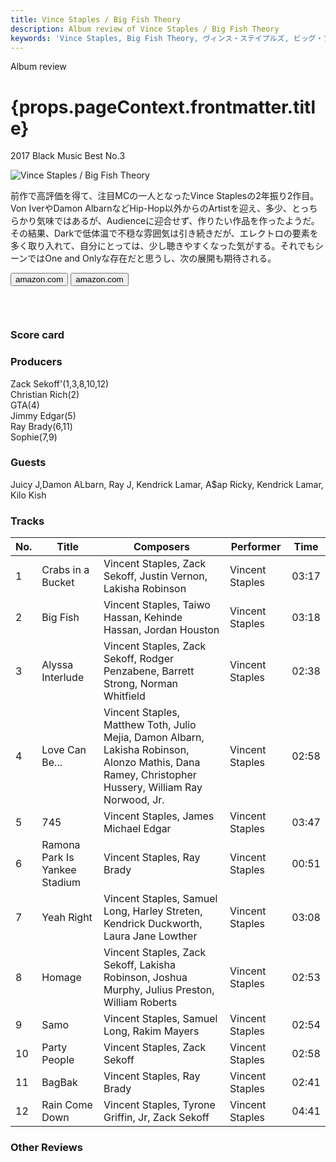 ```yaml
---
title: Vince Staples / Big Fish Theory
description: Album review of Vince Staples / Big Fish Theory
keywords: 'Vince Staples, Big Fish Theory, ヴィンス・ステイプルズ, ビッグ・フィッシュ。セオリー'
---
```





<p className="largeP">Album review</p>
<h1 className="h1--no--margin">{props.pageContext.frontmatter.title}</h1>
<p className="largeP"><Link to="/best50/2017/">2017 Black Music Best No.3</Link></p>

<Row  className="image-card-group">
	<Column colMd={"3"} colLg={"4"} noGutterMdLeft="">
       <ImageCard>

![Vince Staples / Big Fish Theory](../../images/cd/vincestaples3L.jpg) 

</ImageCard>
	</Column>
	<Column colMd={"4"} colLg={"8"} noGutterMdLeft="">
	<p>
	前作で高評価を得て、注目MCの一人となったVince Staplesの2年振り2作目。Von IverやDamon AlbarnなどHip-Hop以外からのArtistを迎え、多少、とっちらかり気味ではあるが、Audienceに迎合せず、作りたい作品を作ったようだ。その結果、Darkで低体温で不穏な雰囲気は引き続きだが、エレクトロの要素を多く取り入れて、自分にとっては、少し聴きやすくなった気がする。それでもシーンではOne and Onlyな存在だと思うし、次の展開も期待される。
	</p>
	<div>
	  <Button className="button-right-mergin"  href="https://amzn.to/3j4p06Q" kind="primary" size="small" renderIcon={ArrowUpRight24}>
      amazon.com
    </Button>
	  <Button className="button-right-mergin"  href="https://amzn.to/2ZstbBH" kind="secondary" size="small" renderIcon={ArrowUpRight24}>
      amazon.com
    </Button>
	</div>
	<a href="https://geo.music.apple.com/jp/album/big-fish-theory/1440887126?mt=1&app=music&ls=1&at=11lcug" style="display:inline-block;overflow:hidden;background:url(https://linkmaker.itunes.apple.com/ja-jp/lockup.svg?releaseDate=2017-06-23T00:00:00Z&kind=album&bubble=apple_music&style=mono-black) no-repeat;width:180px;height:45px;"></a>
	</Column>
</Row>
<Row >
	<Column colMd={"4"} colLg={"4"} noGutterMdLeft="">
		<div>
    	<h3>Score card</h3>
			<SliderJS1 value="1" />
    	<SliderJS2 value="1" />
			<SliderJS3 value="2" />
    	<SliderJS4 value="8" />
		</div>
	</Column>
	<Column colMd={"8"} colLg={"8"} noGutterMdLeft="">
<div>
<h3>Producers</h3>
<p>
Zack Sekoff'(1,3,8,10,12)
<br/>Christian Rich(2)
<br/>GTA(4)
<br/>Jimmy Edgar(5)
<br/>Ray Brady(6,11)
<br/>Sophie(7,9)
</p>
<h3>Guests</h3>
<p>
Juicy J,Damon ALbarn, Ray J, Kendrick Lamar, A$ap Ricky, Kendrick Lamar, Kilo Kish
</p>
</div>
</Column>
</Row>

<h3>Tracks</h3>

| No. |	 Title                        |	 Composers                                                                                                                                           |	 Performer     | Time  |
| --- |	----------------------------- | ---------------------------------------------------------------------------------------------------------------------------------------------------- | --------------- | ----- |
| 1	  |	Crabs in a Bucket             | Vincent Staples, Zack Sekoff, Justin Vernon, Lakisha Robinson                                                                                        | Vincent Staples | 03:17 |
| 2	  |	Big Fish                      | Vincent Staples, Taiwo Hassan, Kehinde Hassan, Jordan Houston                                                                                        | Vincent Staples | 03:18 |
| 3	  |	Alyssa Interlude              | Vincent Staples, Zack Sekoff, Rodger Penzabene, Barrett Strong, Norman Whitfield                                                                     | Vincent Staples | 02:38 |
| 4	  |	Love Can Be...                | Vincent Staples, Matthew Toth, Julio Mejia, Damon Albarn, Lakisha Robinson, Alonzo Mathis, Dana Ramey, Christopher Hussery, William Ray Norwood, Jr. | Vincent Staples | 02:58 |
| 5	  |	745                           | Vincent Staples, James Michael Edgar                                                                                                                 | Vincent Staples | 03:47 |
| 6	  |	Ramona Park Is Yankee Stadium | Vincent Staples, Ray Brady                                                                                                                           | Vincent Staples | 00:51 |
| 7	  |	Yeah Right                    | Vincent Staples, Samuel Long, Harley Streten, Kendrick Duckworth, Laura Jane Lowther                                                                 | Vincent Staples | 03:08 |
| 8	  |	Homage                        | Vincent Staples, Zack Sekoff, Lakisha Robinson, Joshua Murphy, Julius Preston, William Roberts                                                       | Vincent Staples | 02:53 |
| 9	  |	Samo                          | Vincent Staples, Samuel Long, Rakim Mayers                                                                                                           | Vincent Staples | 02:54 |
| 10  |	Party People                  | Vincent Staples, Zack Sekoff                                                                                                                         | Vincent Staples | 02:58 |
| 11  |	BagBak                        | Vincent Staples, Ray Brady                                                                                                                           | Vincent Staples | 02:41 |
| 12  |	Rain Come Down                | Vincent Staples, Tyrone Griffin, Jr, Zack Sekoff                                                                                                     | Vincent Staples | 04:41 |

<h3>Other Reviews</h3>

<Row>
	<Column colMd={3} colLg={3} noGutterMdLeft>
		<Review1 />
	</Column>
	<Column colMd={3} colLg={3} noGutterMdLeft>
		<Review2 />
	</Column>
</Row>

<AdvJS3 />